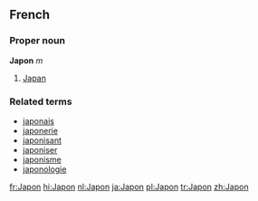 ==French==
===Proper noun===
'''Japon''' ''m''

# [[Japan]]

===Related terms===
*[[japonais]]
*[[japonerie]]
*[[japonisant]]
*[[japoniser]]
*[[japonisme]]
*[[japonologie]]

[[fr:Japon]]
[[hi:Japon]]
[[nl:Japon]]
[[ja:Japon]]
[[pl:Japon]]
[[tr:Japon]]
[[zh:Japon]]
